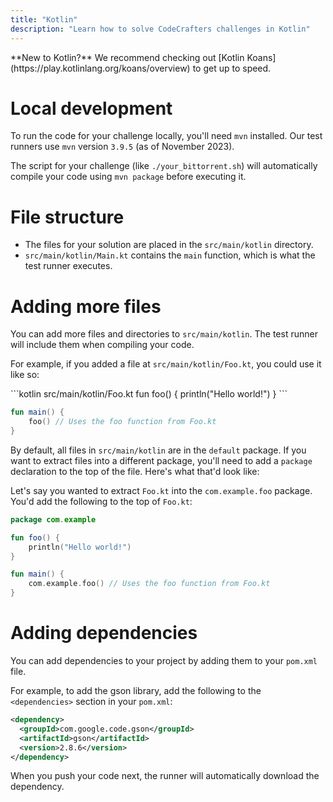 ```yaml
---
title: "Kotlin"
description: "Learn how to solve CodeCrafters challenges in Kotlin"
---
```


<Note>
  **New to Kotlin?** We recommend checking out [Kotlin
  Koans](https://play.kotlinlang.org/koans/overview) to get up to speed.
</Note>

# Local development

To run the code for your challenge locally, you'll need `mvn` installed. Our test runners use `mvn` version `3.9.5` (as of November 2023).

The script for your challenge (like `./your_bittorrent.sh`) will automatically compile your code using `mvn package` before executing it.

# File structure

- The files for your solution are placed in the `src/main/kotlin` directory.
- `src/main/kotlin/Main.kt` contains the `main` function, which is what the test runner executes.

# Adding more files

You can add more files and directories to `src/main/kotlin`. The test runner will include them when compiling your code.

For example, if you added a file at `src/main/kotlin/Foo.kt`, you could use it like so:

<CodeGroup>
```kotlin src/main/kotlin/Foo.kt
fun foo() {
    println("Hello world!")
}
```

```kotlin src/main/kotlin/Main.kt
fun main() {
    foo() // Uses the foo function from Foo.kt
}
```

</CodeGroup>

By default, all files in `src/main/kotlin` are in the `default` package. If you want to extract files into a different package,
you'll need to add a `package` declaration to the top of the file. Here's what that'd look like:

Let's say you wanted to extract `Foo.kt` into the `com.example.foo` package. You'd add the following to the top of `Foo.kt`:

<CodeGroup>

```kotlin src/main/kotlin/Foo.kt
package com.example

fun foo() {
    println("Hello world!")
}
```

```kotlin src/main/kotlin/Main.kt
fun main() {
    com.example.foo() // Uses the foo function from Foo.kt
}
```

</CodeGroup>

# Adding dependencies

You can add dependencies to your project by adding them to your `pom.xml` file.

For example, to add the gson library, add the following to the `<dependencies>` section in your `pom.xml`:

```xml
<dependency>
  <groupId>com.google.code.gson</groupId>
  <artifactId>gson</artifactId>
  <version>2.8.6</version>
</dependency>
```

When you push your code next, the runner will automatically download the dependency.
